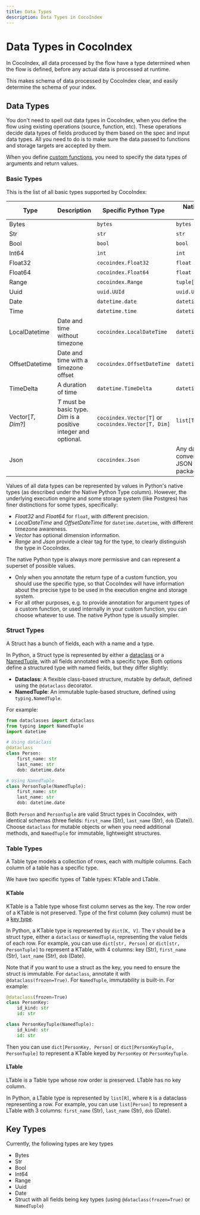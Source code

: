 ```yaml
---
title: Data Types
description: Data Types in CocoIndex
---
```


# Data Types in CocoIndex

In CocoIndex, all data processed by the flow have a type determined when the flow is defined, before any actual data is processed at runtime.

This makes schema of data processed by CocoIndex clear, and easily determine the schema of your index.

## Data Types

You don't need to spell out data types in CocoIndex, when you define the flow using existing operations (source, function, etc).
These operations decide data types of fields produced by them based on the spec and input data types.
All you need to do is to make sure the data passed to functions and storage targets are accepted by them.

When you define [custom functions](/docs/core/custom_function), you need to specify the data types of arguments and return values.

### Basic Types

This is the list of all basic types supported by CocoIndex:

| Type | Description | Specific Python Type | Native Python Type |
|------|-------------|---------------|-------------------------|
| Bytes | | `bytes` | `bytes` |
| Str | | `str` | `str` |
| Bool | | `bool` | `bool` |
| Int64 | | `int` | `int` |
| Float32 | | `cocoindex.Float32` |`float` | 
| Float64 | |  `cocoindex.Float64` |`float` |
| Range | | `cocoindex.Range`  | `tuple[int, int]` |
| Uuid | | `uuid.UUId` | `uuid.UUID` |
| Date | | `datetime.date` | `datetime.date` |
| Time | | `datetime.time` | `datetime.time` |
| LocalDatetime | Date and time without timezone | `cocoindex.LocalDateTime` | `datetime.datetime` |
| OffsetDatetime | Date and time with a timezone offset | `cocoindex.OffsetDateTime` | `datetime.datetime` |
| TimeDelta | A duration of time | `datetime.TimeDelta` | `datetime.timedelta` |
| Vector[*T*, *Dim*?] | *T* must be basic type. *Dim* is a positive integer and optional. |`cocoindex.Vector[T]` or `cocoindex.Vector[T, Dim]` | `list[T]` | 
| Json | | `cocoindex.Json` | Any data convertible to JSON by `json` package | 

Values of all data types can be represented by values in Python's native types (as described under the Native Python Type column).
However, the underlying execution engine and some storage system (like Postgres) has finer distinctions for some types, specifically:

*   *Float32* and *Float64* for `float`, with different precision.
*   *LocalDateTime* and *OffsetDateTime* for `datetime.datetime`, with different timezone awareness.
*   *Vector* has optional dimension information.
*   *Range* and *Json* provide a clear tag for the type, to clearly distinguish the type in CocoIndex.

The native Python type is always more permissive and can represent a superset of possible values.
*   Only when you annotate the return type of a custom function, you should use the specific type,
    so that CocoIndex will have information about the precise type to be used in the execution engine and storage system.
*   For all other purposes, e.g. to provide annotation for argument types of a custom function, or used internally in your custom function,
    you can choose whatever to use.
    The native Python type is usually simpler.

### Struct Types

A Struct has a bunch of fields, each with a name and a type.

In Python, a Struct type is represented by either a [dataclass](https://docs.python.org/3/library/dataclasses.html)
or a [NamedTuple](https://docs.python.org/3/library/typing.html#typing.NamedTuple), with all fields annotated with a specific type.
Both options define a structured type with named fields, but they differ slightly:

- **Dataclass**: A flexible class-based structure, mutable by default, defined using the `@dataclass` decorator.
- **NamedTuple**: An immutable tuple-based structure, defined using `typing.NamedTuple`.

For example:

```python
from dataclasses import dataclass
from typing import NamedTuple
import datetime

# Using dataclass
@dataclass
class Person:
    first_name: str
    last_name: str
    dob: datetime.date

# Using NamedTuple
class PersonTuple(NamedTuple):
    first_name: str
    last_name: str
    dob: datetime.date
```

Both `Person` and `PersonTuple` are valid Struct types in CocoIndex, with identical schemas (three fields: `first_name` (Str), `last_name` (Str), `dob` (Date)).
Choose `dataclass` for mutable objects or when you need additional methods, and `NamedTuple` for immutable, lightweight structures.

### Table Types

A Table type models a collection of rows, each with multiple columns.
Each column of a table has a specific type.

We have two specific types of Table types: KTable and LTable.

#### KTable

KTable is a Table type whose first column serves as the key.
The row order of a KTable is not preserved.
Type of the first column (key column) must be a [key type](#key-types).

In Python, a KTable type is represented by `dict[K, V]`. 
The `V` should be a struct type, either a `dataclass` or `NamedTuple`, representing the value fields of each row.
For example, you can use `dict[str, Person]` or `dict[str, PersonTuple]` to represent a KTable, with 4 columns: key (Str), `first_name` (Str), `last_name` (Str), `dob` (Date).

Note that if you want to use a struct as the key, you need to ensure the struct is immutable. For `dataclass`, annotate it with `@dataclass(frozen=True)`. For `NamedTuple`, immutability is built-in.
For example:

```python
@dataclass(frozen=True)
class PersonKey:
    id_kind: str
    id: str

class PersonKeyTuple(NamedTuple):
    id_kind: str
    id: str
```

Then you can use `dict[PersonKey, Person]` or `dict[PersonKeyTuple, PersonTuple]` to represent a KTable keyed by `PersonKey` or `PersonKeyTuple`.


#### LTable

LTable is a Table type whose row order is preserved. LTable has no key column.

In Python, a LTable type is represented by `list[R]`, where `R` is a dataclass representing a row.
For example, you can use `list[Person]` to represent a LTable with 3 columns: `first_name` (Str), `last_name` (Str), `dob` (Date).

## Key Types

Currently, the following types are key types

- Bytes
- Str
- Bool
- Int64
- Range
- Uuid
- Date
- Struct with all fields being key types (using `@dataclass(frozen=True)` or `NamedTuple`)
